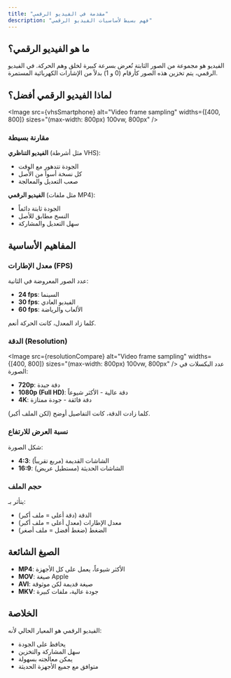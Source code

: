 ```yaml
---
title: "مقدمة في الفيديو الرقمي"
description: "فهم بسيط لأساسيات الفيديو الرقمي"
---
```


## ما هو الفيديو الرقمي؟

الفيديو هو مجموعة من الصور الثابتة تُعرض بسرعة كبيرة لخلق وهم الحركة. في الفيديو الرقمي، يتم تخزين هذه الصور كأرقام (0 و 1) بدلاً من الإشارات الكهربائية المستمرة.

## لماذا الفيديو الرقمي أفضل؟

<Image src={vhsSmartphone} alt="Video frame sampling" widths={[400, 800]} sizes="(max-width: 800px) 100vw, 800px" />
### مقارنة بسيطة

**الفيديو التناظري** (مثل أشرطة VHS):
- الجودة تتدهور مع الوقت
- كل نسخة أسوأ من الأصل
- صعب التعديل والمعالجة

**الفيديو الرقمي** (مثل ملفات MP4):
- الجودة ثابتة دائماً
- النسخ مطابق للأصل
- سهل التعديل والمشاركة

## المفاهيم الأساسية

### معدل الإطارات (FPS)

عدد الصور المعروضة في الثانية:

- **24 fps**: السينما
- **30 fps**: الفيديو العادي
- **60 fps**: الألعاب والرياضة

كلما زاد المعدل، كانت الحركة أنعم.

### الدقة (Resolution)
<Image src={resolutionCompare} alt="Video frame sampling" widths={[400, 800]} sizes="(max-width: 800px) 100vw, 800px" />
عدد البكسلات في الصورة:

- **720p**: دقة جيدة
- **1080p (Full HD)**: دقة عالية - الأكثر شيوعاً
- **4K**: دقة فائقة - جودة ممتازة

كلما زادت الدقة، كانت التفاصيل أوضح (لكن الملف أكبر).

### نسبة العرض للارتفاع

شكل الصورة:

- **4:3**: الشاشات القديمة (مربع تقريباً)
- **16:9**: الشاشات الحديثة (مستطيل عريض)

### حجم الملف

يتأثر بـ:
- الدقة (دقة أعلى = ملف أكبر)
- معدل الإطارات (معدل أعلى = ملف أكبر)
- الضغط (ضغط أفضل = ملف أصغر)

## الصيغ الشائعة

- **MP4**: الأكثر شيوعاً، يعمل على كل الأجهزة
- **MOV**: صيغة Apple
- **AVI**: صيغة قديمة لكن موثوقة
- **MKV**: جودة عالية، ملفات كبيرة

## الخلاصة

الفيديو الرقمي هو المعيار الحالي لأنه:
- يحافظ على الجودة
- سهل المشاركة والتخزين
- يمكن معالجته بسهولة
- متوافق مع جميع الأجهزة الحديثة